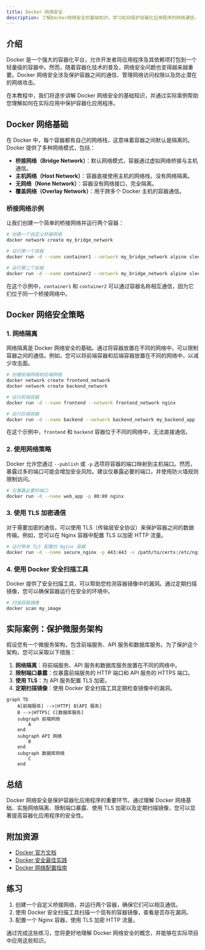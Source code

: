 ```yaml
---
title: Docker 网络安全
description: 了解Docker网络安全的基础知识，学习如何保护容器化应用程序的网络通信，并通过实际案例掌握相关概念。
---
```


## 介绍

Docker 是一个强大的容器化平台，允许开发者将应用程序及其依赖项打包到一个轻量级的容器中。然而，随着容器化技术的普及，网络安全问题也变得越来越重要。Docker 网络安全涉及保护容器之间的通信、管理网络访问权限以及防止潜在的网络攻击。

在本教程中，我们将逐步讲解 Docker 网络安全的基础知识，并通过实际案例帮助您理解如何在实际应用中保护容器化应用程序。

## Docker 网络基础

在 Docker 中，每个容器都有自己的网络栈，这意味着容器之间默认是隔离的。Docker 提供了多种网络模式，包括：

- **桥接网络（Bridge Network）**：默认网络模式，容器通过虚拟网络桥接与主机通信。
- **主机网络（Host Network）**：容器直接使用主机的网络栈，没有网络隔离。
- **无网络（None Network）**：容器没有网络接口，完全隔离。
- **覆盖网络（Overlay Network）**：用于跨多个 Docker 主机的容器通信。

### 桥接网络示例

让我们创建一个简单的桥接网络并运行两个容器：

```bash
# 创建一个自定义桥接网络
docker network create my_bridge_network

# 运行第一个容器
docker run -d --name container1 --network my_bridge_network alpine sleep 3600

# 运行第二个容器
docker run -d --name container2 --network my_bridge_network alpine sleep 3600
```

在这个示例中，`container1` 和 `container2` 可以通过容器名称相互通信，因为它们位于同一个桥接网络中。

## Docker 网络安全策略

### 1. 网络隔离

网络隔离是 Docker 网络安全的基础。通过将容器放置在不同的网络中，可以限制容器之间的通信。例如，您可以将前端容器和后端容器放置在不同的网络中，以减少攻击面。

```bash
# 创建前端网络和后端网络
docker network create frontend_network
docker network create backend_network

# 运行前端容器
docker run -d --name frontend --network frontend_network nginx

# 运行后端容器
docker run -d --name backend --network backend_network my_backend_app
```

在这个示例中，`frontend` 和 `backend` 容器位于不同的网络中，无法直接通信。

### 2. 使用网络策略

Docker 允许您通过 `--publish` 或 `-p` 选项将容器的端口映射到主机端口。然而，暴露过多的端口可能会增加安全风险。建议仅暴露必要的端口，并使用防火墙规则限制访问。

```bash
# 仅暴露必要的端口
docker run -d --name web_app -p 80:80 nginx
```

### 3. 使用 TLS 加密通信

对于需要加密的通信，可以使用 TLS（传输层安全协议）来保护容器之间的数据传输。例如，您可以在 Nginx 容器中配置 TLS 以加密 HTTP 流量。

```bash
# 运行带有 TLS 配置的 Nginx 容器
docker run -d --name secure_nginx -p 443:443 -v /path/to/certs:/etc/nginx/certs nginx
```

### 4. 使用 Docker 安全扫描工具

Docker 提供了安全扫描工具，可以帮助您检测容器镜像中的漏洞。通过定期扫描镜像，您可以确保容器运行在安全的环境中。

```bash
# 扫描容器镜像
docker scan my_image
```

## 实际案例：保护微服务架构

假设您有一个微服务架构，包含前端服务、API 服务和数据库服务。为了保护这个架构，您可以采取以下措施：

1. **网络隔离**：将前端服务、API 服务和数据库服务放置在不同的网络中。
2. **限制端口暴露**：仅暴露前端服务的 HTTP 端口和 API 服务的 HTTPS 端口。
3. **使用 TLS**：为 API 服务配置 TLS 加密。
4. **定期扫描镜像**：使用 Docker 安全扫描工具定期检查镜像中的漏洞。

```mermaid
graph TD
    A[前端服务] -->|HTTP| B[API 服务]
    B -->|HTTPS| C[数据库服务]
    subgraph 前端网络
        A
    end
    subgraph API 网络
        B
    end
    subgraph 数据库网络
        C
    end
```

## 总结

Docker 网络安全是保护容器化应用程序的重要环节。通过理解 Docker 网络基础、实施网络隔离、限制端口暴露、使用 TLS 加密以及定期扫描镜像，您可以显著提高容器化应用程序的安全性。

## 附加资源

- [Docker 官方文档](https://docs.docker.com/)
- [Docker 安全最佳实践](https://docs.docker.com/engine/security/)
- [Docker 网络配置指南](https://docs.docker.com/network/)

## 练习

1. 创建一个自定义桥接网络，并运行两个容器，确保它们可以相互通信。
2. 使用 Docker 安全扫描工具扫描一个现有的容器镜像，查看是否存在漏洞。
3. 配置一个 Nginx 容器，使用 TLS 加密 HTTP 流量。

通过完成这些练习，您将更好地理解 Docker 网络安全的概念，并能够在实际项目中应用这些知识。